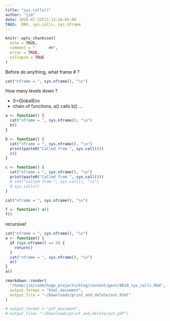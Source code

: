 ```yaml
---
title: "sys.calls()"
author: "jim"
date: 2020-07-23T21:13:14-05:00
TAGS:  ENV, sys.calls, sys.nframe
---
```



```r
knitr::opts_chunk$set(
  echo = TRUE,
  comment = "      ##",
  error = TRUE,
  collapse = TRUE
)
```

Before do anything, what frame # ?
```r
cat("nframe = ", sys.nframe(), "\n")
```

How many levels down ?  

  -  0=GlobalEnv  
  -  chain of functions, a() calls b() ...  
```r
a <- function() {
  cat("nframe = ", sys.nframe(), "\n")
  b()
}

b <- function() {
  cat("nframe = ", sys.nframe(), "\n")
  print(paste0("Called from ", sys.call()))
  c()
}

c <- function() {
  cat("nframe = ", sys.nframe(), "\n")
  print(paste0("Called from ", sys.call()))
  # cat("called from ", sys.call(), "\n")
  # sys.calls()
}

cat("nframe = ", sys.nframe(), "\n")

f <- function() a()
f()
```

recursive!
```r
cat("nframe = ", sys.nframe(), "\n")
a <- function() {
  if (sys.nframe() == 9) {
    return()
  }
  cat("nframe = ", sys.nframe(), "\n")
  a()
}
a()
```

```r
rmarkdown::render(
  "/home/jim/code/hugo_projects/blog/content/post/0010_sys_calls.Rmd",
  output_format = "html_document",
  output_file = "~/Downloads/print_and_delete/out.html"
)

# output_format = "pdf_document",
# output_file= "~/Downloads/print_and_delete/out.pdf")
```



